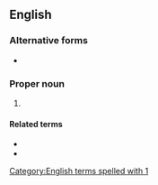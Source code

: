 {{also|1 Cor}}
==English==

===Alternative forms===
* {{l|en|1 Cor}}

===Proper noun===
{{en-proper noun}}

# {{abbreviation of|1 Corinthians|lang=en}}

====Related terms====
* {{l|en|Cor.}}
* {{l|en|2 Cor.}}

[[Category:English terms spelled with 1]]